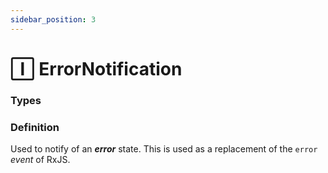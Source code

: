 ```yaml
---
sidebar_position: 3
---
```


# 🄸 ErrorNotification

### Types


<Types/>

### Definition

Used to notify of an ***error*** state. This is used as a replacement of the `error` *event* of RxJS.

